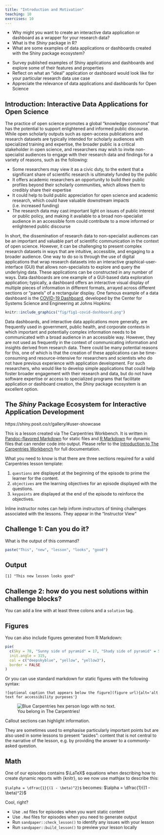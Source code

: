 ```yaml
---
title: "Introduction and Motivation"
teaching: 10
exercises: 10
---
```


:::::::::::::::::::::::::::::::::::::: questions 

- Why might you want to create an interactive data application or dashboard as a wrapper for your research data?
- What is the *Shiny* package in R?
- What are some examples of data applications or dashboards created with the Shiny package ecosystem? 

::::::::::::::::::::::::::::::::::::::::::::::::

::::::::::::::::::::::::::::::::::::: objectives

- Survey published examples of Shiny applications and dashboards and explore some of their features and properties
- Reflect on what an "ideal" application or dashboard would look like for your particular research data use case
- Appreciate the relevance of data applications and dashboards for Open Science

::::::::::::::::::::::::::::::::::::::::::::::::

## Introduction: Interactive Data Applications for Open Science

The practice of open science promotes a global “knowledge commons” that has the potential to support enlightened and informed public discourse. While open scholarly outputs such as open-access publications and research datasets are typically intended for scholarly audiences with specialized training and expertise, the broader public is a critical stakeholder in open science, and researchers may wish to invite non-specialist audiences to engage with their research data and findings for a variety of reasons, such as the following: 

* Some researchers may view it as a civic duty, to the extent that a significant share of scientific research is ultimately funded by the public
* It offers academic researchers an opportunity to build their public profiles beyond their scholarly communities, which allows them to credibly share their expertise 
* It could help to build public appreciation for open science and academic research, which could have valuable downstream impacts (i.e. increased funding)
* The research data may cast important light on issues of public interest or public policy, and making it available to a broad non-specialist audience in an accessible form could contribute to a more informed or enlightened public discourse

In short, the dissemination of research data to non-specialist audiences can be an important and valuable part of scientific communication in the context of open science. However, it can be challenging to present complex research datasets in ways that are intuitive, accessible, and engaging to a broader audience. One way to do so is through the use of digital applications that wrap research datasets into an interactive graphical-user-interface (GUI) that allows non-specialists to explore and query the underlying data. These applications can be constructed in any number of ways. Data dashboards are one example of a GUI-based data exploration application; typically, a dashboard offers an interactive visual display of multiple pieces of information in different formats, arrayed across different sections or "panels" of a rectangular display. One famous example of a data dashboard is the [COVID-19 Dashboard](https://coronavirus.jhu.edu/map.html), developed by the Center for Systems Science and Engineering at Johns Hopkins:

```r
knitr::include_graphics("fig/fig1-covid-dashboard.png")
```

Data dashboards, and interactive data applications more generally, are frequently used in government, public health, and corporate contexts in which important and potentially complex information needs to be communicated with a broad audience in an accessible way. However, they are not used as frequently in the context of communicating information and insights derived from research data. There could be many potential reasons for this, one of which is that the creation of these applications can be time-consuming and resource-intensive for researchers and scientists who do not have previous experience with application development. For such researchers, who would like to develop simple applications that could help foster broader engagement with their research and data, but do not have software expertise or access to specialized programs that facilitate application or dashboard creation, the *Shiny* package ecosystem is an excellent option. 

## The *Shiny* Package Ecosystem for Interactive Application Development

https://shiny.posit.co/r/gallery/#user-showcase 




This is a lesson created via The Carpentries Workbench. It is written in
[Pandoc-flavored Markdown](https://pandoc.org/MANUAL.txt) for static files and
[R Markdown][r-markdown] for dynamic files that can render code into output. 
Please refer to the [Introduction to The Carpentries 
Workbench](https://carpentries.github.io/sandpaper-docs/) for full documentation.

What you need to know is that there are three sections required for a valid
Carpentries lesson template:

 1. `questions` are displayed at the beginning of the episode to prime the
    learner for the content.
 2. `objectives` are the learning objectives for an episode displayed with
    the questions.
 3. `keypoints` are displayed at the end of the episode to reinforce the
    objectives.

:::::::::::::::::::::::::::::::::::::::::::::::::::::::::::::::::::: instructor

Inline instructor notes can help inform instructors of timing challenges
associated with the lessons. They appear in the "Instructor View"

::::::::::::::::::::::::::::::::::::::::::::::::::::::::::::::::::::::::::::::::

::::::::::::::::::::::::::::::::::::: challenge 

## Challenge 1: Can you do it?

What is the output of this command?

```r
paste("This", "new", "lesson", "looks", "good")
```

:::::::::::::::::::::::: solution 

## Output
 
```output
[1] "This new lesson looks good"
```

:::::::::::::::::::::::::::::::::


## Challenge 2: how do you nest solutions within challenge blocks?

:::::::::::::::::::::::: solution 

You can add a line with at least three colons and a `solution` tag.

:::::::::::::::::::::::::::::::::
::::::::::::::::::::::::::::::::::::::::::::::::

## Figures

You can also include figures generated from R Markdown:

```r
pie(
  c(Sky = 78, "Sunny side of pyramid" = 17, "Shady side of pyramid" = 5), 
  init.angle = 315, 
  col = c("deepskyblue", "yellow", "yellow3"), 
  border = FALSE
)
```

Or you can use standard markdown for static figures with the following syntax:

`![optional caption that appears below the figure](figure url){alt='alt text for
accessibility purposes'}`

![You belong in The Carpentries!](https://raw.githubusercontent.com/carpentries/logo/master/Badge_Carpentries.svg){alt='Blue Carpentries hex person logo with no text.'}

::::::::::::::::::::::::::::::::::::: callout

Callout sections can highlight information.

They are sometimes used to emphasise particularly important points
but are also used in some lessons to present "asides": 
content that is not central to the narrative of the lesson,
e.g. by providing the answer to a commonly-asked question.

::::::::::::::::::::::::::::::::::::::::::::::::


## Math

One of our episodes contains $\LaTeX$ equations when describing how to create
dynamic reports with {knitr}, so we now use mathjax to describe this:

`$\alpha = \dfrac{1}{(1 - \beta)^2}$` becomes: $\alpha = \dfrac{1}{(1 - \beta)^2}$

Cool, right?

::::::::::::::::::::::::::::::::::::: keypoints 

- Use `.md` files for episodes when you want static content
- Use `.Rmd` files for episodes when you need to generate output
- Run `sandpaper::check_lesson()` to identify any issues with your lesson
- Run `sandpaper::build_lesson()` to preview your lesson locally

::::::::::::::::::::::::::::::::::::::::::::::::

[r-markdown]: https://rmarkdown.rstudio.com/
